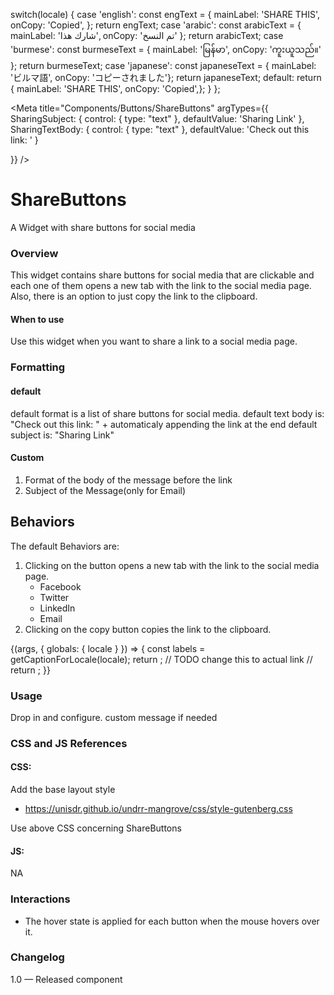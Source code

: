 
  switch(locale) {
    case 'english': const engText = {
        mainLabel: 'SHARE THIS',
        onCopy: 'Copied',
      }; return engText;
    case 'arabic': const arabicText = {
      mainLabel: 'شارك هذا',
      onCopy: 'تم النسخ'
    }; return arabicText;
    case 'burmese': const burmeseText = {
      mainLabel: 'မြန်မာ',
      onCopy: 'ကူးယူသည်။'
    }; return burmeseText;
    case 'japanese': const japaneseText = {
      mainLabel: 'ビルマ語',
      onCopy: 'コピーされました'}; return japaneseText;
    default:
      return {
        mainLabel: 'SHARE THIS',
        onCopy: 'Copied',};
  }
};

<Meta title="Components/Buttons/ShareButtons"
  argTypes={{
    SharingSubject: {
      control: { type: "text" },
      defaultValue: 'Sharing Link'
    },
    SharingTextBody: {
      control: { type: "text" },
      defaultValue: 'Check out this link: '
    }
    
  }}
  />


# ShareButtons

A Widget with share buttons for social media

### Overview
This widget contains share buttons for social media that are clickable and each one of them opens a new tab with the link to the social media page.
Also, there is an option to just copy the link to the clipboard.

#### When to use
Use this widget when you want to share a link to a social media page.

### Formatting

#### default
default format is a list of share buttons for social media.
default text body is: "Check out this link: " + automaticaly appending the link at the end
default subject is: "Sharing Link"

#### Custom 
1. Format of the body of the message before the link
2. Subject of the Message(only for Email)

## Behaviors
The default Behaviors are:
1. Clicking on the button opens a new tab with the link to the social media page.
    - Facebook
    - Twitter
    - LinkedIn
    - Email
2. Clicking on the copy button copies the link to the clipboard.




<Canvas>
<Story name="ShareButtons">
  {(args, { globals: { locale } }) => {
    const labels = getCaptionForLocale(locale);
    return <ShareButtons labels={labels} {...args} ></ShareButtons>;
    // TODO change this to actual link
    // return <ShareButtons Link={caption.detail} {...args} ></ShareButtons>;
  }}
</Story>
</Canvas>

### Usage
Drop in and configure. custom message if needed

### CSS and JS References

#### CSS:

Add the base layout style 

- https://unisdr.github.io/undrr-mangrove/css/style-gutenberg.css



Use above CSS concerning ShareButtons

#### JS:
NA

### Interactions
- The hover state is applied for each button when the mouse hovers over it.

### Changelog
1.0 — Released component
